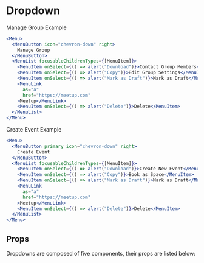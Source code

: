 
# Dropdown

<Example />

Manage Group Example
```.jsx
<Menu>
  <MenuButton icon="chevron-down" right>
    Manage Group
  </MenuButton>
  <MenuList focusableChildrenTypes={[MenuItem]}>
    <MenuItem onSelect={() => alert("Download")}>Contact Group Members</MenuItem>
    <MenuItem onSelect={() => alert("Copy")}>Edit Group Settings</MenuItem>
    <MenuItem onSelect={() => alert("Mark as Draft")}>Mark as Draft</MenuItem>
    <MenuLink
      as="a"
      href="https://meetup.com"
    >Meetup</MenuLink>
    <MenuItem onSelect={() => alert("Delete")}>Delete</MenuItem>
  </MenuList>
</Menu>
```

Create Event Example
```.jsx
<Menu>
  <MenuButton primary icon="chevron-down" right>
    Create Event
  </MenuButton>
  <MenuList focusableChildrenTypes={[MenuItem]}>
    <MenuItem onSelect={() => alert("Download")}>Create New Event</MenuItem>
    <MenuItem onSelect={() => alert("Copy")}>Book as Space</MenuItem>
    <MenuItem onSelect={() => alert("Mark as Draft")}>Mark as Draft</MenuItem>
    <MenuLink
      as="a"
      href="https://meetup.com"
    >Meetup</MenuLink>
    <MenuItem onSelect={() => alert("Delete")}>Delete</MenuItem>
  </MenuList>
</Menu>
```

## Props
Dropdowns are composed of five components, their props are listed below:
<br/>
<PropsTable propMetaData={Menu.__docgenInfo} />
<PropsTable propMetaData={MenuList.__docgenInfo} />
<PropsTable propMetaData={MenuButton.__docgenInfo} />
<PropsTable propMetaData={MenuItem.__docgenInfo} />
